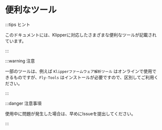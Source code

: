 # 便利なツール

:::tips ヒント

このドキュメントには、Klipperに対応したさまざまな便利なツールが記載されています。

:::

:::warning 注意

一部のツールは、例えば `Klipperファームウェア解析ツール` はオンラインで使用できるものですが、`Fly-Tools` はインストールが必要ですので、区別してご利用ください。

:::

:::danger 注意事項

使用中に問題が発生した場合は、早めにIssueを提出してください。

:::
